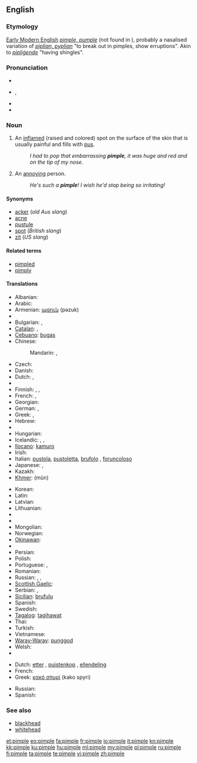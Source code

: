==English==

===Etymology===
[[w:Early Modern English|Early Modern English]] ''[[pimple#Middle English|pimple, pumple]]'' (not found in {{enm}}), probably a nasalised variation of {{etyl|ang}} ''[[piplian#Old Neglish|piplian, pyplian]]'' "to break out in pimples, show erruptions". Akin to {{ang}} ''[[pipligende#Old English|pipliġende]]'' "having shingles".

===Pronunciation===
* {{IPAchar|pĭm'p(ə)l}}
* {{IPA|/ˈpɪmp(ə)l/}}, {{SAMPA|/"pImp(@)l/}}
* {{audio|En-us-pimple.ogg|Audio (US)}}
* {{rhymes|ɪmpəl}}

===Noun===
{{wikipedia}}
{{en-noun}}

# An [[inflame]]d (raised and colored) spot on the surface of the skin that is usually painful and fills with [[pus]].
#: ''I had to pop that embarrassing '''pimple''', it was huge and red and on the tip of my nose''.
# {{slang}} An [[annoying]] person.
#: ''He's such a '''pimple'''! I wish he'd stop being so irritating!''

====Synonyms====
* [[acker]] (''old Aus slang'')
* [[acne]]
* [[pustule]]
* [[spot]] (''British slang'')
* [[zit]] (''US slang'')

====Related terms====
* [[pimpled]]
* [[pimply]]

====Translations====
{{trans-top|inflamed spot on the surface of the skin}}
* Albanian: {{t-|sq|puçërr|xs=Albanian}}
* Arabic: {{t-|ar|بثرة|f|tr=báthra}}
* Armenian: [[պզուկ]] (pəzuk)
* {{trreq|eu}}
* Bulgarian: {{t|bg|пъпка|f|tr=păpka}}, {{t|bg|пъпчица|f|tr=păpčica}}
* [[Catalan]]: {{t-|ca|bua|f}},  {{t-|ca|buba|f}}
* [[Cebuano]]: [[bugas]]
* Chinese:
*: Mandarin: {{t-|cmn|疙瘩|tr=gēda|sc=Hani}},  {{t-|cmn|丘疹|tr=qiūzhěn|sc=Hani}}
* Czech: {{t-|cs|uher|m}}
* Danish: {{t|da|filipens}}
* Dutch: {{t+|nl|puist|f}}, {{t|nl|pukkel}}
* {{trreq|eo}}
* Finnish: {{t-|fi|näppy}}, {{t+|fi|finni}},  {{t|fi|märkänäppylä}}
* French: {{t+|fr|bouton|m}}, {{t+|fr|pustule|f}}
* Georgian: {{t-|ka|მუწუკი|tr=muts‘uki|sc=Geor|xs=Georgian}}
* German: {{t+|de|Pickel|m}}, {{t|de|Oas|n}} {{qualifier|Bavaria}}
* Greek: {{t+|el|σπυρί|n|tr=spyri}}, {{t+|el|σπυράκι|n|tr=spyráki}}
* Hebrew: {{t|he|פצעון}}
* {{trreq|hi}}
* Hungarian: {{t+|hu|pattanás}}
* Icelandic: {{t|is|nabbi|m}}, {{t|is|bóla|f}}, {{t|is|graftarbóla|f}}
* [[Ilocano]]: [[kamuro]]
* Irish: {{t|ga|goirín|m|xs=Irish}}
* Italian: [[pustola]], [[pustoletta]], [[brufolo]] {{m}}, [[foruncoloso]] {{m}}
* Japanese: {{t|ja|面皰|tr=にきび, níkibi}},  {{t-|ja|丘疹|tr=きゅうしん, kyūshin}}
* Kazakh: {{t|kk|безеу|tr=bezew|sc=Cyrl|xs=Kazakh}}
* [[Khmer]]: {{Khmr|[[មុន]]}} (mŭn)
{{trans-mid}}
* Korean: {{t|ko|여드름|tr=yeodeureum|sc=Hang}}
* Latin: {{t-|la|pustula|f}}
* Latvian: {{t|lv|pūte|f}}
* Lithuanian: {{t|lt|spuogas|m}}
* {{trreq|mt}}
* {{trreq|mi}}
* Mongolian: {{t-|mn|батга|tr=batga|sc=Cyrl|xs=Mongolian}}
* Norwegian: {{t+|no|kvise|c}}
* [[Okinawan]]: {{tø|ryu|にくん|tr=nikuN}}
* {{trreq|ang}}
* Persian: {{t+|fa|جوش|xs=Persian}}
* Polish: {{t|pl|pryszcz|m}}
* Portuguese: {{t|pt|borbulha|f}}, {{t+|pt|espinha|f}}
* Romanian: {{t-|ro|coș}}
* Russian: {{t+|ru|угорь|m|tr=úgor’}}, {{t+|ru|прыщ|m|tr=prýšč}}, {{t+|ru|прыщик|m|tr=prýščik}}
* [[Scottish Gaelic]]: {{t-|gd|pluc|m|xs=Scottish Gaelic}}
* Serbian: {{t|sr|бубуљица|f|tr=[[bubuljica]]|sc=Cyrl}}, {{t-|sr|prišt|m}}
* [[Sicilian]]: [[brufulu]] {{m}}
* Spanish: {{t-|es|espinilla|f}}
* Swedish: {{t+|sv|finne|c}}
* [[Tagalog]]: [[tagihawat]]
* Thai: {{t-|th|สิว|tr=sĭw}}
* Turkish: {{t+|tr|sivilce}}
* Vietnamese: {{t|vi|mụn nhọt}}
* [[Waray-Waray]]: [[punggod]]
* Welsh: {{t|cy|tosyn|m}}
* {{trreq|yi}}
{{trans-bottom}}

{{trans-top|annoying person}}
* Dutch: [[etter]] {{m}}, [[puistenkop]] {{m}}, [[ellendeling]] {{m}}
* French: {{t+|fr|casse-couilles|m}}
* Greek: [[κακό σπυρί]] (kako spyri) {{n}}
{{trans-mid}}
* Russian: {{t+|ru|негодяй|m|tr=negodjáj}}
* Spanish: {{t+|es|pendejo|m}}
{{trans-bottom}}

===See also===
* [[blackhead]]
* [[whitehead]]

[[et:pimple]]
[[eo:pimple]]
[[fa:pimple]]
[[fr:pimple]]
[[io:pimple]]
[[it:pimple]]
[[kn:pimple]]
[[kk:pimple]]
[[ku:pimple]]
[[hu:pimple]]
[[ml:pimple]]
[[my:pimple]]
[[pl:pimple]]
[[ru:pimple]]
[[fi:pimple]]
[[ta:pimple]]
[[te:pimple]]
[[vi:pimple]]
[[zh:pimple]]
